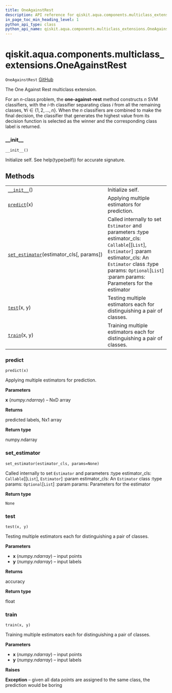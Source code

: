 ```yaml
---
title: OneAgainstRest
description: API reference for qiskit.aqua.components.multiclass_extensions.OneAgainstRest
in_page_toc_min_heading_level: 1
python_api_type: class
python_api_name: qiskit.aqua.components.multiclass_extensions.OneAgainstRest
---
```


# qiskit.aqua.components.multiclass\_extensions.OneAgainstRest

<span id="qiskit.aqua.components.multiclass_extensions.OneAgainstRest" />

`OneAgainstRest` [GitHub](https://github.com/qiskit-community/qiskit-aqua/tree/stable/0.9/qiskit/aqua/components/multiclass_extensions/one_against_rest.py "view source code")

The One Against Rest multiclass extension.

For an $n$-class problem, the **one-against-rest** method constructs $n$ SVM classifiers, with the $i$-th classifier separating class $i$ from all the remaining classes, $\forall i \in \{1, 2, \ldots, n\}$. When the $n$ classifiers are combined to make the final decision, the classifier that generates the highest value from its decision function is selected as the winner and the corresponding class label is returned.

### \_\_init\_\_

<span id="qiskit.aqua.components.multiclass_extensions.OneAgainstRest.__init__" />

`__init__()`

Initialize self. See help(type(self)) for accurate signature.

## Methods

|                                                                                                                                                                                                      |                                                                                                                                                                                                                                         |
| ---------------------------------------------------------------------------------------------------------------------------------------------------------------------------------------------------- | --------------------------------------------------------------------------------------------------------------------------------------------------------------------------------------------------------------------------------------- |
| [`__init__`](#qiskit.aqua.components.multiclass_extensions.OneAgainstRest.__init__ "qiskit.aqua.components.multiclass_extensions.OneAgainstRest.__init__")()                                         | Initialize self.                                                                                                                                                                                                                        |
| [`predict`](#qiskit.aqua.components.multiclass_extensions.OneAgainstRest.predict "qiskit.aqua.components.multiclass_extensions.OneAgainstRest.predict")(x)                                           | Applying multiple estimators for prediction.                                                                                                                                                                                            |
| [`set_estimator`](#qiskit.aqua.components.multiclass_extensions.OneAgainstRest.set_estimator "qiskit.aqua.components.multiclass_extensions.OneAgainstRest.set_estimator")(estimator\_cls\[, params]) | Called internally to set `Estimator` and parameters :type estimator\_cls: `Callable`\[\[`List`], `Estimator`] :param estimator\_cls: An `Estimator` class :type params: `Optional`\[`List`] :param params: Parameters for the estimator |
| [`test`](#qiskit.aqua.components.multiclass_extensions.OneAgainstRest.test "qiskit.aqua.components.multiclass_extensions.OneAgainstRest.test")(x, y)                                                 | Testing multiple estimators each for distinguishing a pair of classes.                                                                                                                                                                  |
| [`train`](#qiskit.aqua.components.multiclass_extensions.OneAgainstRest.train "qiskit.aqua.components.multiclass_extensions.OneAgainstRest.train")(x, y)                                              | Training multiple estimators each for distinguishing a pair of classes.                                                                                                                                                                 |

### predict

<span id="qiskit.aqua.components.multiclass_extensions.OneAgainstRest.predict" />

`predict(x)`

Applying multiple estimators for prediction.

**Parameters**

**x** (*numpy.ndarray*) – NxD array

**Returns**

predicted labels, Nx1 array

**Return type**

numpy.ndarray

### set\_estimator

<span id="qiskit.aqua.components.multiclass_extensions.OneAgainstRest.set_estimator" />

`set_estimator(estimator_cls, params=None)`

Called internally to set `Estimator` and parameters :type estimator\_cls: `Callable`\[\[`List`], `Estimator`] :param estimator\_cls: An `Estimator` class :type params: `Optional`\[`List`] :param params: Parameters for the estimator

**Return type**

`None`

### test

<span id="qiskit.aqua.components.multiclass_extensions.OneAgainstRest.test" />

`test(x, y)`

Testing multiple estimators each for distinguishing a pair of classes.

**Parameters**

*   **x** (*numpy.ndarray*) – input points
*   **y** (*numpy.ndarray*) – input labels

**Returns**

accuracy

**Return type**

float

### train

<span id="qiskit.aqua.components.multiclass_extensions.OneAgainstRest.train" />

`train(x, y)`

Training multiple estimators each for distinguishing a pair of classes.

**Parameters**

*   **x** (*numpy.ndarray*) – input points
*   **y** (*numpy.ndarray*) – input labels

**Raises**

**Exception** – given all data points are assigned to the same class, the prediction would be boring

